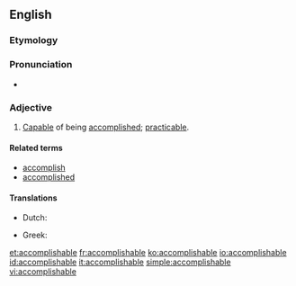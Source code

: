 ==English==

===Etymology===
{{suffix|accomplish|able|lang=en}}

===Pronunciation===
* {{a|US}} {{IPA|/ə.ˈkɒm.plɪʃ.ə.bəl/|lang=en}}

===Adjective===
{{en-adj}}

# [[capable|Capable]] of being [[accomplished]]; [[practicable]].

====Related terms====
* [[accomplish]]
* [[accomplished]]

====Translations====
{{trans-top|capable of being accomplished}}
* Dutch: {{t+|nl|haalbaar}}
{{trans-mid}}
* Greek: {{t+|el|εφικτός}}
{{trans-bottom}}

[[et:accomplishable]]
[[fr:accomplishable]]
[[ko:accomplishable]]
[[io:accomplishable]]
[[id:accomplishable]]
[[it:accomplishable]]
[[simple:accomplishable]]
[[vi:accomplishable]]